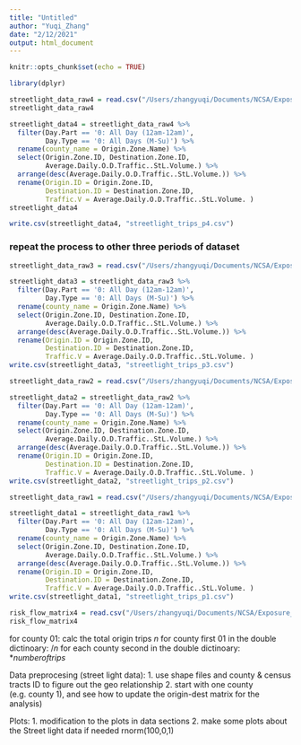 ```yaml
---
title: "Untitled"
author: "Yuqi_Zhang"
date: "2/12/2021"
output: html_document
---
```


```r
knitr::opts_chunk$set(echo = TRUE)
```

```r
library(dplyr)
```

```r
streetlight_data_raw4 = read.csv("/Users/zhangyuqi/Documents/NCSA/Exposure_Risk_Analysis_in Rural_Illinois/Streetlight_Data/179765_Illinois_COVID_19_Phase_4_v2_od_all.csv")
streetlight_data_raw4
```

```r
streetlight_data4 = streetlight_data_raw4 %>% 
  filter(Day.Part == '0: All Day (12am-12am)',
         Day.Type == '0: All Days (M-Su)') %>% 
  rename(county_name = Origin.Zone.Name) %>%
  select(Origin.Zone.ID, Destination.Zone.ID,
         Average.Daily.O.D.Traffic..StL.Volume.) %>%
  arrange(desc(Average.Daily.O.D.Traffic..StL.Volume.)) %>% 
  rename(Origin.ID = Origin.Zone.ID,
         Destination.ID = Destination.Zone.ID,
         Traffic.V = Average.Daily.O.D.Traffic..StL.Volume. )
streetlight_data4
```

```r
write.csv(streetlight_data4, "streetlight_trips_p4.csv")
```

### repeat the process to other three periods of dataset
```r
streetlight_data_raw3 = read.csv("/Users/zhangyuqi/Documents/NCSA/Exposure_Risk_Analysis_in Rural_Illinois/Streetlight_Data/179763_Illinois_COVID_19_Phase_3_v2_od_all.csv")

streetlight_data3 = streetlight_data_raw3 %>% 
  filter(Day.Part == '0: All Day (12am-12am)',
         Day.Type == '0: All Days (M-Su)') %>% 
  rename(county_name = Origin.Zone.Name) %>%
  select(Origin.Zone.ID, Destination.Zone.ID,
         Average.Daily.O.D.Traffic..StL.Volume.) %>%
  arrange(desc(Average.Daily.O.D.Traffic..StL.Volume.)) %>% 
  rename(Origin.ID = Origin.Zone.ID,
         Destination.ID = Destination.Zone.ID,
         Traffic.V = Average.Daily.O.D.Traffic..StL.Volume. )
write.csv(streetlight_data3, "streetlight_trips_p3.csv")
```

```r
streetlight_data_raw2 = read.csv("/Users/zhangyuqi/Documents/NCSA/Exposure_Risk_Analysis_in Rural_Illinois/Streetlight_Data/179761_Illinois_COVID_19_Phase_2_v2_od_all.csv")

streetlight_data2 = streetlight_data_raw2 %>% 
  filter(Day.Part == '0: All Day (12am-12am)',
         Day.Type == '0: All Days (M-Su)') %>% 
  rename(county_name = Origin.Zone.Name) %>%
  select(Origin.Zone.ID, Destination.Zone.ID,
         Average.Daily.O.D.Traffic..StL.Volume.) %>%
  arrange(desc(Average.Daily.O.D.Traffic..StL.Volume.)) %>% 
  rename(Origin.ID = Origin.Zone.ID,
         Destination.ID = Destination.Zone.ID,
         Traffic.V = Average.Daily.O.D.Traffic..StL.Volume. )
write.csv(streetlight_data2, "streetlight_trips_p2.csv")
```

```r
streetlight_data_raw1 = read.csv("/Users/zhangyuqi/Documents/NCSA/Exposure_Risk_Analysis_in Rural_Illinois/Streetlight_Data/179761_Illinois_COVID_19_Phase_2_v2_od_all.csv")

streetlight_data1 = streetlight_data_raw1 %>% 
  filter(Day.Part == '0: All Day (12am-12am)',
         Day.Type == '0: All Days (M-Su)') %>% 
  rename(county_name = Origin.Zone.Name) %>%
  select(Origin.Zone.ID, Destination.Zone.ID,
         Average.Daily.O.D.Traffic..StL.Volume.) %>%
  arrange(desc(Average.Daily.O.D.Traffic..StL.Volume.)) %>% 
  rename(Origin.ID = Origin.Zone.ID,
         Destination.ID = Destination.Zone.ID,
         Traffic.V = Average.Daily.O.D.Traffic..StL.Volume. )
write.csv(streetlight_data1, "streetlight_trips_p1.csv")
```

```r
risk_flow_matrix4 = read.csv("/Users/zhangyuqi/Documents/NCSA/Exposure_Risk_Analysis_in Rural_Illinois/risk_flow_matrix4.csv")
risk_flow_matrix4
```

for county 01: calc the total origin trips $n$
   for county first 01 in the double dictinoary: $/n$
       for each county second in the double dictinoary: $* number of trips$
       
Data preprocesing (street light data):
1. use shape files and county & census tracts ID to figure out the geo relationship
2. start with one county (e.g. county 1), and see how to update the origin-dest matrix for the analysis)

Plots:
1. modification to the plots in data sections
2. make some plots about the Street light data if needed
rnorm(100,0,1)